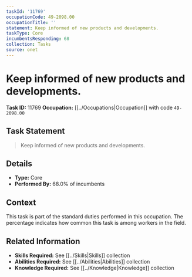 ```yaml
---
taskId: '11769'
occupationCode: 49-2098.00
occupationTitle: ''
statement: Keep informed of new products and developments.
taskType: Core
incumbentsResponding: 68
collection: Tasks
source: onet
---
```

# Keep informed of new products and developments.

**Task ID:** 11769
**Occupation:** [[../Occupations|Occupation]] with code `49-2098.00`

## Task Statement

> Keep informed of new products and developments.

## Details

- **Type:** Core
- **Performed By:** 68.0% of incumbents

## Context

This task is part of the standard duties performed in this occupation. The percentage indicates how common this task is among workers in the field.

## Related Information

- **Skills Required:** See [[../Skills|Skills]] collection
- **Abilities Required:** See [[../Abilities|Abilities]] collection
- **Knowledge Required:** See [[../Knowledge|Knowledge]] collection
